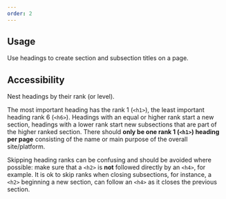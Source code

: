 ```yaml
---
order: 2
---
```


## Usage

Use headings to create section and subsection titles on a page.

## Accessibility

Nest headings by their rank (or level). 

The most important heading has the rank 1 (`<h1>`), the least important heading rank 6 (`<h6>`). Headings with an equal or higher rank start a new section, headings with a lower rank start new subsections that are part of the higher ranked section. There should **only be one rank 1 (`<h1>`) heading per page** consisting of the name or main purpose of the overall site/platform.

Skipping heading ranks can be confusing and should be avoided where possible: make sure that a `<h2>` is **not** followed directly by an `<h4>`, for example. It is ok to skip ranks when closing subsections, for instance, a `<h2>` beginning a new section, can follow an `<h4>` as it closes the previous section.

